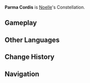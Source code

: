 {{Constellation Overview Infobox
|title     = Parma Cordis
|character = Noelle
|meaning   = Heart's Shield
}}
'''Parma Cordis''' is [[Noelle]]'s Constellation.

==Gameplay==
{{Constellation Table|Noelle}}

==Other Languages==
{{Other Languages
|en      = Parma Cordis
|en_lang = la
|en_tl   = Heart's Shield
|zhs     = 心护座
|zhs_rm  = Xīnhù-zuò
|zht     = 心護座
|zht_rm  = Xīnhù-zuò
|zh_tl   = Heart Protection Constellation
|ja      = 心護座
|ja_rm   = Shingo-za{{Assumed}}
|ja_tl   = Heart Protection Constellation{{Sino|ja}}
|ko      = 심호자리
|ko_rm   = Simho-jari
|ko_tl   = Heart Protect Constellation{{Sino|ko|part=1}}
|es      = Parma Cordis
|fr      = Parma Cordis
|ru      = Душевный Щит
|ru_tl   = Soul's Shield
|th      = Parma Cordis
|vi      = {{tt|Hộ|护}} {{tt|Tâm|心}}
|vi_tl   = Heart's Shield
|de      = Parma Cordis
|id      = Parma Cordis
|pt      = Parma Cordis
}}

==Change History==
{{Change History|1.0}}

==Navigation==
{{Constellation Navbox}}